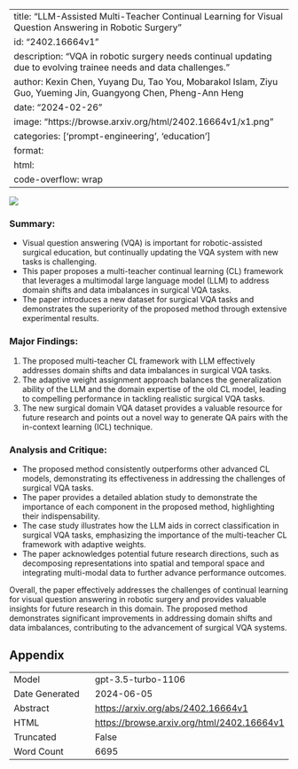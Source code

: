 
---
title: "LLM-Assisted Multi-Teacher Continual Learning for Visual Question Answering in Robotic Surgery"
id: "2402.16664v1"
description: "VQA in robotic surgery needs continual updating due to evolving trainee needs and data challenges."
author: Kexin Chen, Yuyang Du, Tao You, Mobarakol Islam, Ziyu Guo, Yueming Jin, Guangyong Chen, Pheng-Ann Heng
date: "2024-02-26"
image: "https://browse.arxiv.org/html/2402.16664v1/x1.png"
categories: ['prompt-engineering', 'education']
format:
  html:
    code-overflow: wrap
---

![](https://browse.arxiv.org/html/2402.16664v1/x1.png)

### **Summary:**
- Visual question answering (VQA) is important for robotic-assisted surgical education, but continually updating the VQA system with new tasks is challenging.
- This paper proposes a multi-teacher continual learning (CL) framework that leverages a multimodal large language model (LLM) to address domain shifts and data imbalances in surgical VQA tasks.
- The paper introduces a new dataset for surgical VQA tasks and demonstrates the superiority of the proposed method through extensive experimental results.

### **Major Findings:**
1. The proposed multi-teacher CL framework with LLM effectively addresses domain shifts and data imbalances in surgical VQA tasks.
2. The adaptive weight assignment approach balances the generalization ability of the LLM and the domain expertise of the old CL model, leading to compelling performance in tackling realistic surgical VQA tasks.
3. The new surgical domain VQA dataset provides a valuable resource for future research and points out a novel way to generate QA pairs with the in-context learning (ICL) technique.

### **Analysis and Critique:**
- The proposed method consistently outperforms other advanced CL models, demonstrating its effectiveness in addressing the challenges of surgical VQA tasks.
- The paper provides a detailed ablation study to demonstrate the importance of each component in the proposed method, highlighting their indispensability.
- The case study illustrates how the LLM aids in correct classification in surgical VQA tasks, emphasizing the importance of the multi-teacher CL framework with adaptive weights.
- The paper acknowledges potential future research directions, such as decomposing representations into spatial and temporal space and integrating multi-modal data to further advance performance outcomes.

Overall, the paper effectively addresses the challenges of continual learning for visual question answering in robotic surgery and provides valuable insights for future research in this domain. The proposed method demonstrates significant improvements in addressing domain shifts and data imbalances, contributing to the advancement of surgical VQA systems.

## Appendix

|          |          |
|----------|----------|
| Model     | gpt-3.5-turbo-1106       |
| Date Generated     | 2024-06-05       |
| Abstract | [https://arxiv.org/abs/2402.16664v1](https://arxiv.org/abs/2402.16664v1)        |
| HTML     | [https://browse.arxiv.org/html/2402.16664v1](https://browse.arxiv.org/html/2402.16664v1)       |
| Truncated       | False       |
| Word Count       | 6695       |